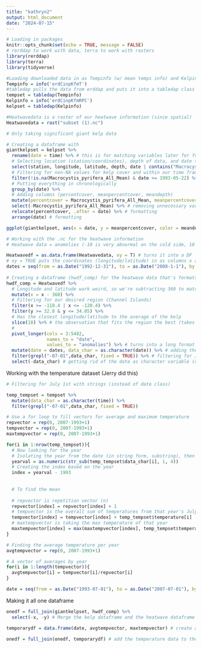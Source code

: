 ```yaml
---
title: "kathryn2"
output: html_document
date: "2024-07-15"
---
```


```r
# Loading in packages
knitr::opts_chunk$set(echo = TRUE, message = FALSE)
# rerddap to work with data, terra to work with rasters
library(rerddap)
library(terra)
library(tidyverse)
```


```r
#Loading downloaded data in as Tempinfo (w/ mean temps info) and Kelpinfo (w/ kelp cover)
Tempinfo = info('erdCinpKfmT')
#tabledap pulls the data from erddap and puts it into a tabledap class (similar to dataframe)
tempset = tabledap(Tempinfo)
Kelpinfo = info('erdCinpKfmRPC')
kelpset = tabledap(Kelpinfo)

#Heatwavedata is a raster of our heatwave information (since spatial)
Heatwavedata = rast("subset (1).nc")
```

```r
# Only taking significant giant kelp data

# Creating a dataframe with 
giantkelpset = kelpset %>%
  rename(date = time) %>% # this is for matching variables later for full_join (combining stuff into one dataframe)
  # Selecting location (station/coordinates), depth of data, and date that have giant kelp
  select(station, longitude, latitude, depth, date | contains("Macrocystis_pyrifera")) %>% 
  # Filtering for non-NA values for kelp cover and within our time frame
  filter(!is.na(Macrocystis_pyrifera_All_Mean) & date >= 1993-05-22) %>%
  # Putting everything in chronologically
  group_by(date) %>% 
  # Adding columns (percentcover, meanpercentcover, meandepth)
  mutate(percentcover = Macrocystis_pyrifera_All_Mean, meanpercentcover = mean(percentcover), meandepth = mean(depth)) %>% # make the percent cover easier to type and take the average of it across all locations
  select(-Macrocystis_pyrifera_All_Mean) %>% # removing unnecessary variables (old column now that it's also here as percentcover)
  relocate(percentcover, .after = date) %>% # formatting
  arrange(date) # formatting

ggplot(giantkelpset, aes(x = date, y = meanpercentcover, color = meandepth)) + geom_point() + geom_line() + geom_smooth(method = "lm") # first look at the data, not necessarily a particularly accurate/helpful graph though
```

```r
# Working with the .nc for the heatwave information
# Heatwave data = anomolies (-10 is very abnormal on the cold side, 10 is very abnormally hot)

Heatwavedf = as.data.frame(Heatwavedata, xy = T) # turns it into a DF
# xy = TRUE puts the coordinates (longitude/latitude) in as columns x and y
dates = seq(from = as.Date("1992-12-31"), to = as.Date("2008-1-1"), by = "day") # creates dates for the dataframe
 
# Creating a dataframe (hwdf_comp) for the heatwave data that's formatted
hwdf_comp = Heatwavedf %>%
  # Longitude and latitude work weird, so we're subtracting 360 to match the kelp dataset format
  mutate(x = x - 360) %>% 
  # Filtering for our desired region (Channel Islands)
  filter(x >= -118.4 | x <= -120.4) %>% 
  filter(y >= 32.8 & y <= 34.05) %>%
  # Has the closest longitude/latitude to the average of the kelp
  slice(18) %>% # the observation that fits the region the best (takes row 18)
  # 
  pivot_longer(cols = 3:5482,
               names_to = "date",
               values_to = "anomalies") %>% # turns into a long format
  mutate(date = dates, data_char = as.character(date)) %>% # adding the dates to the dataframe
  filter(grepl("-07-01",data_char, fixed = TRUE)) %>% # filtering for July 1st
  select(-data_char) # getting rid of the date as character variable (date as time is still there)
```

Working with the temperature dataset (Jerry did this)
``` r
# Filtering for July 1st with strings (instead of date class)

temp_tempset = tempset %>% 
  mutate(data_char = as.character(time)) %>%
  filter(grepl("-07-01",data_char, fixed = TRUE))
```

``` r
# Use a for loop to fill vectors for average and maximum temperature
repvector = rep(0, 2007-1993+1)
tempvector = rep(0, 2007-1993+1)
maxtempvector = rep(0, 2007-1993+1)

for(i in 1:nrow(temp_tempset)){
  # Now looking for the year
  # Isolating the year from the date (in string form, substring), then converting to number
  yearval = as.numeric(str_sub(temp_tempset$data_char[i], 1, 4))
  # Creating the index based on the year
  index = yearval - 1993
  
  
  # To find the mean
  
  # repvector is repetition vector (n)
  repvector[index] = repvector[index] + 1
  # tempvector is the overall sum of temperatures from that year's July 1
  tempvector[index] = tempvector[index] + temp_tempset$temperature[i]
  # maxtempvector is taking the max temperature of that year
  maxtempvector[index] = max(maxtempvector[index], temp_tempset$temperature[i])
}

# Finding the average temperature per year
avgtempvector = rep(0, 2007-1993+1)

# A vector of averages by year
for(i in 1:length(tempvector)){
  avgtempvector[i] = tempvector[i]/repvector[i]
}

date = seq(from = as.Date("1993-07-01"), to = as.Date("2007-07-01"), by = "year") # Create vectors of dates in the project
```

Making it all one dataframe

``` r
onedf = full_join(giantkelpset, hwdf_comp) %>% 
  select(-x, -y) # Merge the kelp dataframe and the heatwave dataframe and get rid of lat/lon for the heatwave df

temporarydf = data.frame(date, avgtempvector, maxtempvector) # create a dataframe out of the temperature and time vectors

onedf = full_join(onedf, temporarydf) # add the temperature data to the one dataframe
```